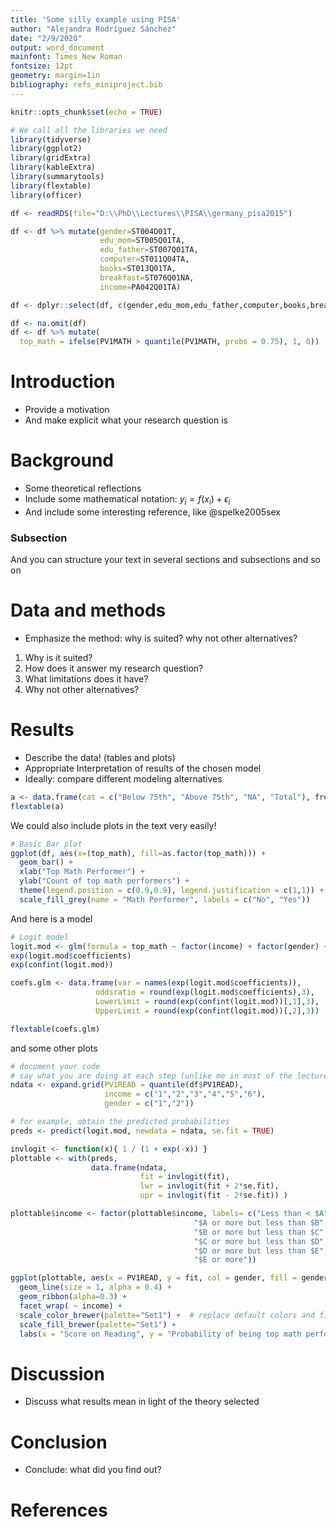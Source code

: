 ---
title: 'Some silly example using PISA'
author: "Alejandra Rodríguez Sánchez"
date: "2/9/2020"
output: word_document
mainfont: Times New Roman
fontsize: 12pt
geometry: margin=1in
bibliography: refs_miniproject.bib
---

```{r setup, include=FALSE}
knitr::opts_chunk$set(echo = TRUE)

# We call all the libraries we need
library(tidyverse)
library(ggplot2)
library(gridExtra)
library(kableExtra)
library(summarytools)
library(flextable)
library(officer)

df <- readRDS(file="D:\\PhD\\Lectures\\PISA\\germany_pisa2015")

df <- df %>% mutate(gender=ST004D01T,
                    edu_mom=ST005Q01TA,
                    edu_father=ST007Q01TA,
                    computer=ST011Q04TA,
                    books=ST013Q01TA,
                    breakfast=ST076Q01NA,
                    income=PA042Q01TA)

df <- dplyr::select(df, c(gender,edu_mom,edu_father,computer,books,breakfast,income,JOYSCIE,SCIEEFF,IMMIG,hisei,OUTHOURS,PV1MATH,PV1READ))

df <- na.omit(df)
df <- df %>% mutate(
  top_math = ifelse(PV1MATH > quantile(PV1MATH, probs = 0.75), 1, 0))
```

# Introduction
- Provide a motivation
- And make explicit what your research question is

# Background
- Some theoretical reflections
- Include some mathematical notation: $y_i = f(x_i)+\epsilon_i$
- And include some interesting reference, like @spelke2005sex

### Subsection
And you can structure your text in several sections and subsections and so on

# Data and methods
- Emphasize the method: why is suited? why not other alternatives?
1. Why is it suited?
2. How does it answer my research question?
3. What limitations does it have?
4. Why not other alternatives?

# Results
- Describe the data! (tables and plots)
- Appropriate Interpretation of results of the chosen model
- Ideally: compare different modeling alternatives

```{r table}
a <- data.frame(cat = c("Below 75th", "Above 75th", "NA", "Total"), freq(df$top_math, report.nas = FALSE, headings = T, totals = T,    cumul = FALSE))
flextable(a)
```

We could also include plots in the text very easily!

```{r plots, include=T, warning=F, echo=F, comment=F}
# Basic Bar plot
ggplot(df, aes(x=(top_math), fill=as.factor(top_math))) +
  geom_bar() +
  xlab("Top Math Performer") + 
  ylab("Count of top math performers") +
  theme(legend.position = c(0.9,0.9), legend.justification = c(1,1)) +
  scale_fill_grey(name = "Math Performer", labels = c("No", "Yes"))
```

And here is a model

```{r}
# Logit model
logit.mod <- glm(formula = top_math ~ factor(income) + factor(gender) + PV1READ, data = df, family = binomial(link="logit"))
exp(logit.mod$coefficients)
exp(confint(logit.mod))

coefs.glm <- data.frame(var = names(exp(logit.mod$coefficients)),
                   oddsratio = round(exp(logit.mod$coefficients),3),
                   LowerLimit = round(exp(confint(logit.mod))[,1],3),
                   UpperLimit = round(exp(confint(logit.mod))[,2],3))

flextable(coefs.glm)

```

and some other plots

```{r}
# document your code
# say what you are doing at each step (unlike me in most of the lectures)
ndata <- expand.grid(PV1READ = quantile(df$PV1READ), 
                     income = c("1","2","3","4","5","6"),
                     gender = c("1","2"))

# for example, obtain the predicted probabilities
preds <- predict(logit.mod, newdata = ndata, se.fit = TRUE)

invlogit <- function(x){ 1 / (1 + exp(-x)) }
plottable <- with(preds, 
                  data.frame(ndata, 
                             fit = invlogit(fit),
                             lwr = invlogit(fit + 2*se.fit),
                             upr = invlogit(fit - 2*se.fit)) )

plottable$income <- factor(plottable$income, labels= c("Less than < $A", 
                                         "$A or more but less than $B",
                                         "$B or more but less than $C",
                                         "$C or more but less than $D",
                                         "$D or more but less than $E",
                                         "$E or more"))

ggplot(plottable, aes(x = PV1READ, y = fit, col = gender, fill = gender, ymin=lwr, ymax=upr)) +
  geom_line(size = 1, alpha = 0.4) +
  geom_ribbon(alpha=0.3) +
  facet_wrap( ~ income) +
  scale_color_brewer(palette="Set1") +  # replace default colors and fill
  scale_fill_brewer(palette="Set1") +
  labs(x = "Score on Reading", y = "Probability of being top math performer", title = "Basic Plot")

```

# Discussion
- Discuss what results mean in light of the theory selected

# Conclusion
- Conclude: what did you find out?

# References